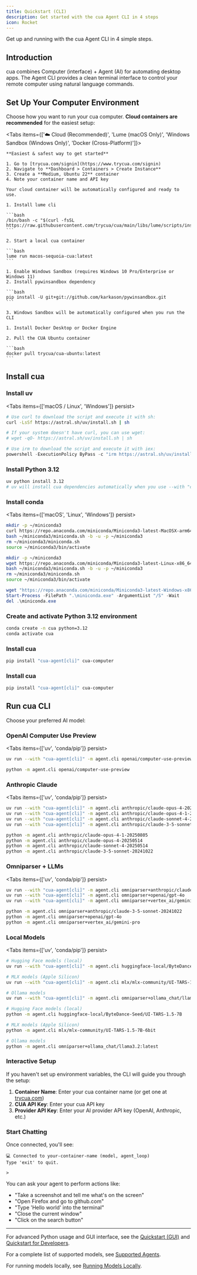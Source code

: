 ```yaml
---
title: Quickstart (CLI)
description: Get started with the cua Agent CLI in 4 steps
icon: Rocket
---
```



Get up and running with the cua Agent CLI in 4 simple steps.

<Steps>
<Step>

## Introduction

cua combines Computer (interface) + Agent (AI) for automating desktop apps. The Agent CLI provides a clean terminal interface to control your remote computer using natural language commands.

</Step>

<Step>

## Set Up Your Computer Environment

Choose how you want to run your cua computer. **Cloud containers are recommended** for the easiest setup:

<Tabs items={['☁️ Cloud (Recommended)', 'Lume (macOS Only)', 'Windows Sandbox (Windows Only)', 'Docker (Cross-Platform)']}>
  <Tab value="☁️ Cloud (Recommended)">
    
    **Easiest & safest way to get started**
    
    1. Go to [trycua.com/signin](https://www.trycua.com/signin)
    2. Navigate to **Dashboard > Containers > Create Instance**
    3. Create a **Medium, Ubuntu 22** container
    4. Note your container name and API key
    
    Your cloud container will be automatically configured and ready to use.

  </Tab>
  <Tab value="Lume (macOS Only)">
    
    1. Install lume cli

    ```bash
    /bin/bash -c "$(curl -fsSL https://raw.githubusercontent.com/trycua/cua/main/libs/lume/scripts/install.sh)"
    ```

    2. Start a local cua container

    ```bash
    lume run macos-sequoia-cua:latest
    ```

  </Tab>
  <Tab value="Windows Sandbox (Windows Only)">
    
    1. Enable Windows Sandbox (requires Windows 10 Pro/Enterprise or Windows 11)
    2. Install pywinsandbox dependency

    ```bash
    pip install -U git+git://github.com/karkason/pywinsandbox.git
    ```

    3. Windows Sandbox will be automatically configured when you run the CLI

  </Tab>
  <Tab value="Docker (Cross-Platform)">
    
    1. Install Docker Desktop or Docker Engine

    2. Pull the CUA Ubuntu container

    ```bash
    docker pull trycua/cua-ubuntu:latest
    ```

  </Tab>
</Tabs>

</Step>

<Step>

## Install cua

<Accordions type="single" defaultValue="uv">

<Accordion title="uv (Recommended)" value="uv">

### Install uv

<Tabs items={['macOS / Linux', 'Windows']} persist>
<Tab value="macOS / Linux">

```bash
# Use curl to download the script and execute it with sh:
curl -LsSf https://astral.sh/uv/install.sh | sh

# If your system doesn't have curl, you can use wget:
# wget -qO- https://astral.sh/uv/install.sh | sh
```

</Tab>
<Tab value="Windows">

```powershell
# Use irm to download the script and execute it with iex:
powershell -ExecutionPolicy ByPass -c "irm https://astral.sh/uv/install.ps1 | iex"
```

</Tab>
</Tabs>

### Install Python 3.12

```bash
uv python install 3.12
# uv will install cua dependencies automatically when you use --with "cua-agent[cli]"
```

</Accordion>

<Accordion title="conda" value="conda">

### Install conda

<Tabs items={['macOS', 'Linux', 'Windows']} persist>
<Tab value="macOS">

```bash
mkdir -p ~/miniconda3
curl https://repo.anaconda.com/miniconda/Miniconda3-latest-MacOSX-arm64.sh -o ~/miniconda3/miniconda.sh
bash ~/miniconda3/miniconda.sh -b -u -p ~/miniconda3
rm ~/miniconda3/miniconda.sh
source ~/miniconda3/bin/activate
```

</Tab>
<Tab value="Linux">

```bash
mkdir -p ~/miniconda3
wget https://repo.anaconda.com/miniconda/Miniconda3-latest-Linux-x86_64.sh -O ~/miniconda3/miniconda.sh
bash ~/miniconda3/miniconda.sh -b -u -p ~/miniconda3
rm ~/miniconda3/miniconda.sh
source ~/miniconda3/bin/activate
```

</Tab>
<Tab value="Windows">

```powershell
wget "https://repo.anaconda.com/miniconda/Miniconda3-latest-Windows-x86_64.exe" -outfile ".\miniconda.exe"
Start-Process -FilePath ".\miniconda.exe" -ArgumentList "/S" -Wait
del .\miniconda.exe
```

</Tab>
</Tabs>

### Create and activate Python 3.12 environment

```bash
conda create -n cua python=3.12
conda activate cua
```

### Install cua

```bash
pip install "cua-agent[cli]" cua-computer
```

</Accordion>

<Accordion title="pip" value="pip">

### Install cua

```bash
pip install "cua-agent[cli]" cua-computer
```

</Accordion>

</Accordions>

</Step>

<Step>

## Run cua CLI

Choose your preferred AI model:

### OpenAI Computer Use Preview

<Tabs items={['uv', 'conda/pip']} persist>
<Tab value="uv">

```bash
uv run --with "cua-agent[cli]" -m agent.cli openai/computer-use-preview
```

</Tab>
<Tab value="conda/pip">

```bash
python -m agent.cli openai/computer-use-preview
```

</Tab>
</Tabs>

### Anthropic Claude

<Tabs items={['uv', 'conda/pip']} persist>
<Tab value="uv">

```bash
uv run --with "cua-agent[cli]" -m agent.cli anthropic/claude-opus-4-20250514
uv run --with "cua-agent[cli]" -m agent.cli anthropic/claude-opus-4-1-20250805
uv run --with "cua-agent[cli]" -m agent.cli anthropic/claude-sonnet-4-20250514
uv run --with "cua-agent[cli]" -m agent.cli anthropic/claude-3-5-sonnet-20241022
```

</Tab>
<Tab value="conda/pip">

```bash
python -m agent.cli anthropic/claude-opus-4-1-20250805
python -m agent.cli anthropic/claude-opus-4-20250514
python -m agent.cli anthropic/claude-sonnet-4-20250514
python -m agent.cli anthropic/claude-3-5-sonnet-20241022
```

</Tab>
</Tabs>

### Omniparser + LLMs

<Tabs items={['uv', 'conda/pip']} persist>
<Tab value="uv">

```bash
uv run --with "cua-agent[cli]" -m agent.cli omniparser+anthropic/claude-3-5-sonnet-20241022
uv run --with "cua-agent[cli]" -m agent.cli omniparser+openai/gpt-4o
uv run --with "cua-agent[cli]" -m agent.cli omniparser+vertex_ai/gemini-pro
```

</Tab>
<Tab value="conda/pip">

```bash
python -m agent.cli omniparser+anthropic/claude-3-5-sonnet-20241022
python -m agent.cli omniparser+openai/gpt-4o
python -m agent.cli omniparser+vertex_ai/gemini-pro
```

</Tab>
</Tabs>

### Local Models

<Tabs items={['uv', 'conda/pip']} persist>
<Tab value="uv">

```bash
# Hugging Face models (local)
uv run --with "cua-agent[cli]" -m agent.cli huggingface-local/ByteDance-Seed/UI-TARS-1.5-7B

# MLX models (Apple Silicon)
uv run --with "cua-agent[cli]" -m agent.cli mlx/mlx-community/UI-TARS-1.5-7B-6bit

# Ollama models
uv run --with "cua-agent[cli]" -m agent.cli omniparser+ollama_chat/llama3.2:latest
```

</Tab>
<Tab value="conda/pip">

```bash
# Hugging Face models (local)
python -m agent.cli huggingface-local/ByteDance-Seed/UI-TARS-1.5-7B

# MLX models (Apple Silicon)
python -m agent.cli mlx/mlx-community/UI-TARS-1.5-7B-6bit

# Ollama models
python -m agent.cli omniparser+ollama_chat/llama3.2:latest
```

</Tab>
</Tabs>

### Interactive Setup

If you haven't set up environment variables, the CLI will guide you through the setup:

1. **Container Name**: Enter your cua container name (or get one at [trycua.com](https://www.trycua.com/))
2. **CUA API Key**: Enter your cua API key
3. **Provider API Key**: Enter your AI provider API key (OpenAI, Anthropic, etc.)

### Start Chatting

Once connected, you'll see:

```
💻 Connected to your-container-name (model, agent_loop)
Type 'exit' to quit.

>
```

You can ask your agent to perform actions like:

- "Take a screenshot and tell me what's on the screen"
- "Open Firefox and go to github.com"
- "Type 'Hello world' into the terminal"
- "Close the current window"
- "Click on the search button"

</Step>
</Steps>

---

For advanced Python usage and GUI interface, see the [Quickstart (GUI)](/quickstart-ui) and [Quickstart for Developers](/quickstart-devs).

For a complete list of supported models, see [Supported Agents](/agent-sdk/supported-agents).

For running models locally, see [Running Models Locally](/agent-sdk/local-models).
